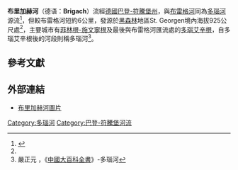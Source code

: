 {{noteTA
|1=zh-hans:州; zh-hant:邦;
|G1=地名
}}
{{Geobox| River
<!-- *** Name section *** -->  
| name                        = 布里加赫河
| category_hide = 1
| native_name                 = 
| other_name                  = 
| other_name1                 =
<!-- *** Image *** --->
| image                       = Donaueschingen Brigach 4320.jpg
| image_size                  = 
| image_caption               = 攝於多瑙艾辛根的布里加赫河
<!-- *** Country etc. *** -->
| country                     = {{DEU}}
| country1                    =
| state                       = [[巴登-符騰堡州|巴登-符騰堡州]]
| state1                      = 
|region_type                  = 地方行政區
| region                      = [[施瓦爾茨瓦爾德-巴爾縣|施瓦爾茨瓦爾德-巴爾縣]]
| region1                     = 
| region2                     = 
| district                    = 
| district1                   = 
| city                        = [[菲林根-施文寧根|菲林根-施文寧根]]
| city1                       =[[多瑙艾辛根|多瑙艾辛根]]
|city2                        =
|city3                        =
<!-- *** Geography *** -->
| length           = 43
| length_round                = 2
| length_note                 = 
| watershed          = 195
| watershed_round             = 0
| watershed_note              = 
| discharge_location          = 多瑙艾辛根
| discharge_round             = 0
| discharge         = 3.1
| discharge_note              = <ref>頁66，{{cite web|url=http://www.kliwa.de/download/KLIWAHeft3.pdf|title=Langzeitverhalten der mittleren Abflüsse in Baden-Württemberg und Bayern|publisher=Klimaveränderung und Konsequenzen für die Wasserwirtschaft|deadurl=yes|archiveurl=https://web.archive.org/web/20160304192214/http://www.kliwa.de/download/KLIWAHeft3.pdf|archivedate=2016-03-04}}{{de}}</ref>
| discharge_max_imperial      = 
| discharge_min_imperial      = 
| discharge1_location         = 
| discharge1_imperial         = 
| discharge1_note             = 
<!-- *** Source *** -->
| source_name                 = 
| source_location             = St. Georgen im Schwarzwald
| source_district             = 
| source_region               =[[黑森林|黑森林]]
| source_state                =  
| source_country              =  
| source_lat_d                = 48
| source_lat_m                = 6
| source_lat_s                = 24
| source_lat_NS               = N
| source_long_d               = 8
| source_long_m               = 16
| source_long_s               = 51
| source_long_EW              = E
| source_coordinates_note     = 
| source_elevation   = 925
| source_elevation_note       = 
| source_length_imperial      = 
<!-- *** Mouth *** -->
| mouth_name                  = [[多瑙河|多瑙河]]
| mouth_location              = [[多瑙艾辛根|多瑙艾辛根]]
| mouth_district              = 
| mouth_region                =
| mouth_state                 = 巴登-符騰堡州
| mouth_country               =  {{DEU}}
| mouth_lat_d                 = 47
| mouth_lat_m                 = 57
| mouth_lat_s                 = 3
| mouth_lat_NS                = N
| mouth_long_d                = 8
| mouth_long_m                = 31
| mouth_long_s                = 13.6
| mouth_long_EW               = E
| mouth_coordinates_note      = 
| mouth_elevation    = 672
| mouth_elevation_note        = 
<!-- *** Tributaries *** -->
| tributary_left              = 
| tributary_left1             = 
| tributary_right             = 
| tributary_right1            = 
<!-- *** Free fields *** -->
| free_name                   =  
| free_value                  = 
<!-- *** Map section *** -->
| map                         = 
| map_size                    =  
| map_caption                 = 
}}

'''布里加赫河'''（德语：'''Brigach'''）流經[[德國|德國]][[巴登-符騰堡州|巴登-符騰堡州]]，與[[布雷格河|布雷格河]]同為[[多瑙河|多瑙河]]源流<ref name="EB">{{cite web|url=http://www.britannica.com/EBchecked/topic/79478/Brigach|title=Brigach|publisher=大英百科全書|accessdate=2011-09-04|archive-date=2008-07-07|archive-url=https://web.archive.org/web/20080707101506/http://www.britannica.com/EBchecked/topic/79478/Brigach|dead-url=no}}</ref>，但較布雷格河短約6公里，發源於[[黑森林|黑森林]]地區St. Georgen境內海拔925公尺處<ref name="EB"/>，主要城市有[[菲林根-施文寧根|菲林根-施文寧根]]及最後與布雷格河匯流處的[[多瑙艾辛根|多瑙艾辛根]]，自多瑙艾辛根後的河段則稱多瑙河<ref name="中國大百科全書">嚴正元 ，《[[中國大百科全書|中國大百科全書]]》-多瑙河</ref>。
==參考文獻==
{{reflist}}

==外部連結==
* [http://www.badische-seiten.de/bilder/brigachquelle 布里加赫河圖片] {{Wayback|url=http://www.badische-seiten.de/bilder/brigachquelle |date=20111118102154 }} {{de icon}}

{{Authority control}}
[[Category:多瑙河|Category:多瑙河]]
[[Category:巴登-符騰堡河流|Category:巴登-符騰堡河流]]